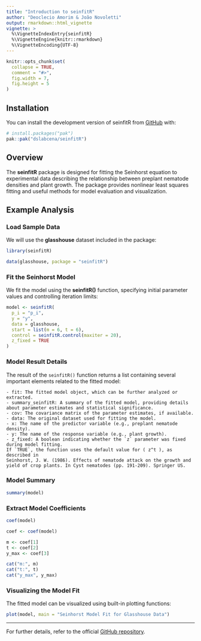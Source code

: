 ```yaml
---
title: "Introduction to seinfitR"
author: "Deoclecio Amorim & João Novoletti"
output: rmarkdown::html_vignette
vignette: >
  %\VignetteIndexEntry{seinfitR}
  %\VignetteEngine{knitr::rmarkdown}
  %\VignetteEncoding{UTF-8}
---
```


```r
knitr::opts_chunk$set(
  collapse = TRUE,
  comment = "#>",
  fig.width = 7,
  fig.height = 5
)
```

## Installation

You can install the development version of seinfitR from
[GitHub](https://github.com/dslabcena/seinfitR) with:

```r
# install.packages("pak")
pak::pak("dslabcena/seinfitR")
```

## Overview

The **seinfitR** package is designed for fitting the Seinhorst equation to experimental data describing the relationship between preplant nematode densities and plant growth. The package provides nonlinear least squares fitting and useful methods for model evaluation and visualization.

## Example Analysis

### Load Sample Data

We will use the **glasshouse** dataset included in the package:

```r
library(seinfitR)

data(glasshouse, package = "seinfitR")
```

### Fit the Seinhorst Model

We fit the model using the **seinfitR()** function, specifying initial parameter values and controlling iteration limits:

```r
model <- seinfitR(
  p_i = "p_i", 
  y = "y", 
  data = glasshouse,
  start = list(m = 6, t = 6),
  control = seinfitR.control(maxiter = 20),
  z_fixed = TRUE
)
```

### Model Result Details

The result of the `seinfitR()` function returns a list containing several important elements related to the fitted model:

```
- fit: The fitted model object, which can be further analyzed or extracted.
- summary_seinfitR: A summary of the fitted model, providing details about parameter estimates and statistical significance.
- cov: The covariance matrix of the parameter estimates, if available.
- data: The original dataset used for fitting the model.
- x: The name of the predictor variable (e.g., preplant nematode density).
- y: The name of the response variable (e.g., plant growth).
- z_fixed: A boolean indicating whether the `z` parameter was fixed during model fitting.
If `TRUE`, the function uses the default value for ( z^t ), as described in
Seinhorst, J. W. (1986). Effects of nematode attack on the growth and yield of crop plants. In Cyst nematodes (pp. 191-209). Springer US.
```

### Model Summary

```r
summary(model)
```

### Extract Model Coefficients

```r
coef(model)

coef <- coef(model)

m <- coef[1]
t <- coef[2]
y_max <- coef[3]

cat("m:", m)
cat("t:", t)
cat("y_max", y_max)
```

### Visualizing the Model Fit

The fitted model can be visualized using built-in plotting functions:

```r
plot(model, main = "Seinhorst Model Fit for Glasshouse Data")
```

---
For further details, refer to the official [GitHub repository](https://github.com/dslabcena/seinfitR).

